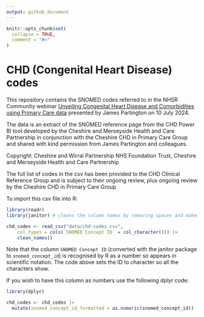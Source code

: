 ```yaml
---
output: github_document
---
```


<!-- README.md is generated from README.Rmd. Please edit that file -->

```r
knitr::opts_chunk$set(
  collapse = TRUE,
  comment = "#>"
)
```

# CHD (Congenital Heart Disease) codes

<!-- badges: start -->
<!-- badges: end -->

This repository contains the SNOMED codes referred to in the NHSR Community 
webinar [Unveiling Congenital Heart Disease and Comorbidities using Primary Care data](https://www.youtube.com/embed/vSekPvgwJKY?si=1a9OpLPIwGE6Fkhj) 
presented by James Partington on 10 July 2024.

The data is an extract of the SNOMED reference page from the CHD Power BI tool 
developed by the Cheshire and Merseyside Health and Care Partnership in 
conjunction with the Cheshire CHD in Primary Care Group and shared with kind
permission from James Partington and colleagues.

Copyright: Cheshire and Wirral Partnership NHS Foundation Trust, 
Cheshire and Merseyside Health and Care Partnership

The full list of codes in the csv has been provided to the CHD Clinical 
Reference Group and is subject to their ongoing review, plus ongoing review by 
the Cheshire CHD in Primary Care Group

To import this csv file into R:

```r
library(readr)
library(janitor) # cleans the column names by removing spaces and makes all lower case

chd_codes <- read_csv("data/chd-codes.csv", 
    col_types = cols(`SNOMED Concept ID` = col_character())) |> 
    clean_names()
```

Note that the column `SNOMED Concept ID` (converted with the janitor package to
`snomed_concept_id`) is recognised by R as a number so appears in scientific 
notation. 
The code above sets the ID to character so all the characters show.

If you wish to have this column as numbers use the following dplyr code:

```r
library(dplyr)

chd_codes <- chd_codes |> 
  mutate(snomed_concept_id_formatted = as.numeric(snomed_concept_id))
```

